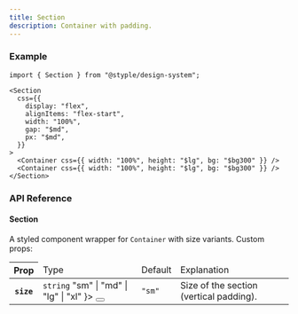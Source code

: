 ```yaml
---
title: Section
description: Container with padding.
---
```


### Example

<Preview>
  <Section
    css={{
      display: "flex",
      alignItems: "flex-start",
      width: "100%",
      gap: "$md",
      px: "$md",
    }}
  >
    <Container css={{ width: "100%", height: "$lg", bg: "$bg300" }} />
    <Container css={{ width: "100%", height: "$lg", bg: "$bg300" }} />
  </Section>
</Preview>

```tsx outline=true
import { Section } from "@styple/design-system";

<Section
  css={{
    display: "flex",
    alignItems: "flex-start",
    width: "100%",
    gap: "$md",
    px: "$md",
  }}
>
  <Container css={{ width: "100%", height: "$lg", bg: "$bg300" }} />
  <Container css={{ width: "100%", height: "$lg", bg: "$bg300" }} />
</Section>
```

### API Reference

#### Section

A styled component wrapper for `Container` with size variants. Custom props:

<Table>
  <Thead>
    <Tr>
      <Th>Prop</Th>
      <Td>Type</Td>
      <Td>Default</Td>
      <Td>Explanation</Td>
    </Tr>
  </Thead>
  <Tbody>
    <Tr>
      <Th>
        <Code>size</Code>
      </Th>
      <Td>
        <Code color="normal">string</Code>
        <Popover content={
          <Code color="normal">"sm" | "md" | "lg" | "xl"</Code>
        }>
          <Button highlight size="circle" css={{
            size: "24px",
            p: 0,
            ml: "$xs",
            lineHeight: 0
          }}><Info size={16} style={{ verticalAlign: "middle" }} /></Button>
        </Popover>
      </Td>
      <Td><Code color="normal">"sm"</Code></Td>
      <Td><Text>Size of the section (vertical padding).</Text></Td>
    </Tr>
  </Tbody>
</Table>
